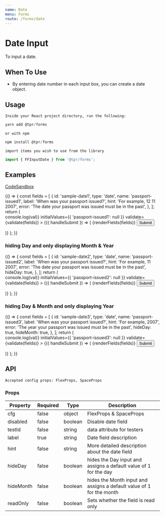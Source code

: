 ```yaml
---
name: Date
menu: Forms
route: /forms/date
---
```



# Date Input

To input a date.

## When To Use

- By entering date number in each input box, you can create a date object.

## Usage

`Inside your React project directory, run the following:`

```js
yarn add @tpr/forms
```

`or with npm`

```js
npm install @tpr/forms
```

`import items you wish to use from the library`

```js
import { FFInputDate } from '@tpr/forms';
```

## Examples

[CodeSandbox](https://codesandbox.io/s/nice-dream-xs3zp)

<Playground>
	{() => {
		const fields = [
			{
				id: 'sample-date1',
				type: 'date',
				name: 'passport-issued1',
				label: 'When was your passport issued?',
				hint: 'For example, 12 11 2007',
				error: 'The date your passport was issued must be in the past',
			},
		];
		return (
			<Form
				onSubmit={(val) => console.log(val)}
				initialValues={{ 'passport-issued1': null }}
				validate={validate(fields)}
			>
				{({ handleSubmit }) => (
					<form onSubmit={handleSubmit} style={{ padding: 10 }}>
						{renderFields(fields)}
						<button type="submit" style={{ display: 'none' }}>
							Submit
						</button>
					</form>
				)}
			</Form>
		);
	}}
</Playground>

### hiding Day and only displaying Month & Year

<Playground>
	{() => {
		const fields = [
			{
				id: 'sample-date2',
				type: 'date',
				name: 'passport-issued2',
				label: 'When was your passport issued?',
				hint: 'For example, 11 2007',
				error: 'The date your passport was issued must be in the past',
				hideDay: true,
			},
		];
		return (
			<Form
				onSubmit={(val) => console.log(val)}
				initialValues={{ 'passport-issued2': null }}
				validate={validate(fields)}
			>
				{({ handleSubmit }) => (
					<form onSubmit={handleSubmit} style={{ padding: 10 }}>
						{renderFields(fields)}
						<button type="submit" style={{ display: 'none' }}>
							Submit
						</button>
					</form>
				)}
			</Form>
		);
	}}
</Playground>

### hiding Day & Month and only displaying Year

<Playground>
	{() => {
		const fields = [
			{
				id: 'sample-date3',
				type: 'date',
				name: 'passport-issued3',
				label: 'When was your passport issued?',
				hint: 'For example, 2007',
				error: 'The year your passport was issued must be in the past',
				hideDay: true,
				hideMonth: true,
			},
		];
		return (
			<Form
				onSubmit={(val) => console.log(val)}
				initialValues={{ 'passport-issued3': null }}
				validate={validate(fields)}
			>
				{({ handleSubmit }) => (
					<form onSubmit={handleSubmit} style={{ padding: 10 }}>
						{renderFields(fields)}
						<button type="submit" style={{ display: 'none' }}>
							Submit
						</button>
					</form>
				)}
			</Form>
		);
	}}
</Playground>

## API

```
Accepted config props: FlexProps, SpaceProps
```

### Props

| Property  | Required | Type    | Description                                                          |
| --------- | -------- | ------- | -------------------------------------------------------------------- |
| cfg       | false    | object  | FlexProps & SpaceProps                                               |
| disabled  | false    | boolean | Disable date field                                                   |
| testId    | false    | string  | data attribute for testers                                           |
| label     | true     | string  | Date field description                                               |
| hint      | false    | string  | More detailed description about the date field                       |
| hideDay   | false    | boolean | hides the Day input and assigns a default value of 1 for the day     |
| hideMonth | false    | boolean | hides the Month input and assigns a default value of 1 for the month |
| readOnly  | false    | boolean | Sets whether the field is read only                                  |
